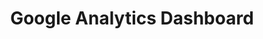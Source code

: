 ---
title: Google Analytics Dashboard
type: portfolio
tags: []
stack: 
date: ''
thumb: 
featuredImg: 
description: ["<p> This application takes a chosen film as an input and creates a plot and table describing the rank of the film for the specific genres it is categorized in.
<br />
2 datasets, 2 APIs, and a web crawler comprise the backend data handling for this project and the data visualization framework `Dash` was used for the application frontend. </p>"]
---